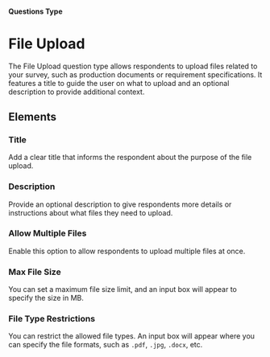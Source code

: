 
#### Questions Type

# File Upload

The File Upload question type allows respondents to upload files related to your survey, such as production documents or requirement specifications. It features a title to guide the user on what to upload and an optional description to provide additional context.

<SurveyEmbed surveyUrl="https://app.formbricks.com/s/oo4e6vva48w0trn01ht8krwo" />

## Elements

<MdxImage
  src={FileUpload}
  alt="Overview of Fill Upload question type"
  quality="100"
  className="max-w-full rounded-lg sm:max-w-3xl"
/>

### Title

Add a clear title that informs the respondent about the purpose of the file upload.

### Description

Provide an optional description to give respondents more details or instructions about what files they need to upload.

### Allow Multiple Files

Enable this option to allow respondents to upload multiple files at once.

### Max File Size

You can set a maximum file size limit, and an input box will appear to specify the size in MB.

### File Type Restrictions

You can restrict the allowed file types. An input box will appear where you can specify the file formats, such as `.pdf`, `.jpg`, `.docx`, etc.

